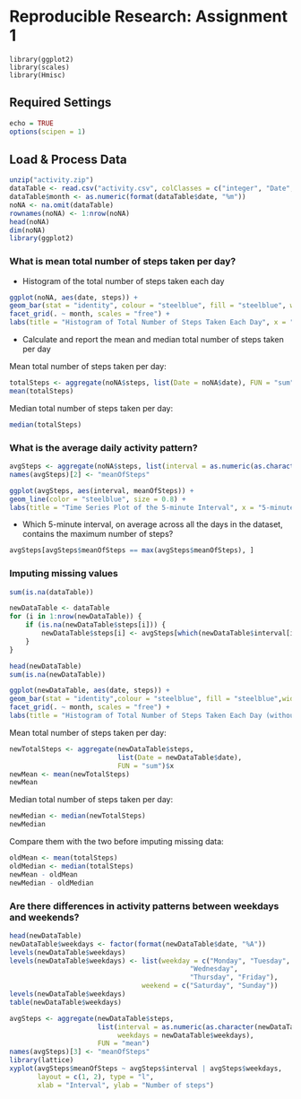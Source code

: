 Reproducible Research: Assignment 1
==========================================

```
library(ggplot2)
library(scales)
library(Hmisc)
```

## Required Settings
```r
echo = TRUE  
options(scipen = 1)  
```

## Load & Process Data 
```r
unzip("activity.zip")
dataTable <- read.csv("activity.csv", colClasses = c("integer", "Date", "factor"))
dataTable$month <- as.numeric(format(dataTable$date, "%m"))
noNA <- na.omit(dataTable)
rownames(noNA) <- 1:nrow(noNA)
head(noNA)
dim(noNA)
library(ggplot2)
```


### What is mean total number of steps taken per day?

* Histogram of the total number of steps taken each day
```r
ggplot(noNA, aes(date, steps)) + 
geom_bar(stat = "identity", colour = "steelblue", fill = "steelblue", width = 0.7) + 
facet_grid(. ~ month, scales = "free") + 
labs(title = "Histogram of Total Number of Steps Taken Each Day", x = "Date", y = "Total Number of Steps")
```

* Calculate and report the mean and median total number of steps taken per day

Mean total number of steps taken per day:
```r
totalSteps <- aggregate(noNA$steps, list(Date = noNA$date), FUN = "sum")$x
mean(totalSteps)
```
Median total number of steps taken per day:
```r
median(totalSteps)
```

### What is the average daily activity pattern?

```r
avgSteps <- aggregate(noNA$steps, list(interval = as.numeric(as.character(noNA$interval))), FUN = "mean")
names(avgSteps)[2] <- "meanOfSteps"

ggplot(avgSteps, aes(interval, meanOfSteps)) + 
geom_line(color = "steelblue", size = 0.8) + 
labs(title = "Time Series Plot of the 5-minute Interval", x = "5-minute intervals", y = "Average Number of Steps Taken")
```

* Which 5-minute interval, on average across all the days in the dataset, contains the maximum number of steps?
```r
avgSteps[avgSteps$meanOfSteps == max(avgSteps$meanOfSteps), ]
```

### Imputing missing values

```r
sum(is.na(dataTable))
```
```r
newDataTable <- dataTable
for (i in 1:nrow(newDataTable)) {
    if (is.na(newDataTable$steps[i])) {
        newDataTable$steps[i] <- avgSteps[which(newDataTable$interval[i] == avgSteps$interval), ]$meanOfSteps
    }
}

head(newDataTable)
sum(is.na(newDataTable))
```

```r
ggplot(newDataTable, aes(date, steps)) + 
geom_bar(stat = "identity",colour = "steelblue", fill = "steelblue",width = 0.7) + 
facet_grid(. ~ month, scales = "free") + 
labs(title = "Histogram of Total Number of Steps Taken Each Day (without missing data)", x = "Date", y = "Total Number of Steps")
```

Mean total number of steps taken per day:
```r
newTotalSteps <- aggregate(newDataTable$steps, 
                           list(Date = newDataTable$date), 
                           FUN = "sum")$x
newMean <- mean(newTotalSteps)
newMean
```
Median total number of steps taken per day:
```r
newMedian <- median(newTotalSteps)
newMedian
```
Compare them with the two before imputing missing data:
```r
oldMean <- mean(totalSteps)
oldMedian <- median(totalSteps)
newMean - oldMean
newMedian - oldMedian
```

### Are there differences in activity patterns between weekdays and weekends?

```r
head(newDataTable)
newDataTable$weekdays <- factor(format(newDataTable$date, "%A"))
levels(newDataTable$weekdays)
levels(newDataTable$weekdays) <- list(weekday = c("Monday", "Tuesday",
                                             "Wednesday", 
                                             "Thursday", "Friday"),
                                 weekend = c("Saturday", "Sunday"))
levels(newDataTable$weekdays)
table(newDataTable$weekdays)
```

```r
avgSteps <- aggregate(newDataTable$steps, 
                      list(interval = as.numeric(as.character(newDataTable$interval)), 
                           weekdays = newDataTable$weekdays),
                      FUN = "mean")
names(avgSteps)[3] <- "meanOfSteps"
library(lattice)
xyplot(avgSteps$meanOfSteps ~ avgSteps$interval | avgSteps$weekdays, 
       layout = c(1, 2), type = "l", 
       xlab = "Interval", ylab = "Number of steps")
```
